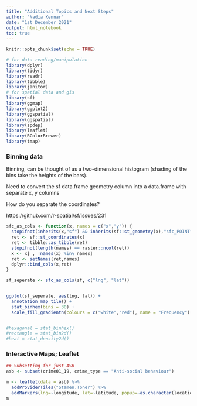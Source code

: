 ```yaml
---
title: "Additional Topics and Next Steps"
author: "Nadia Kennar"
date: "1st December 2021"
output: html_notebook
toc: true
---
```



```r
knitr::opts_chunk$set(echo = TRUE)

# for data reading/manipulation 
library(dplyr)
library(tidyr)
library(readr)
library(tibble)
library(janitor)
# for spatial data and gis
library(sf)
library(ggmap)
library(ggplot2)
library(ggspatial)
library(ggspatial)
library(spdep)
library(leaflet) 
library(RColorBrewer)
library(tmap)

```





### Binning data

Binning, can be thought of as a two-dimensional histogram (shading of the bins take the heights of the bars). 

Need to convert the sf data.frame geometry column into a data.frame with separate x, y columns 

How do you separate the coordinates? 

https://github.com/r-spatial/sf/issues/231 

```r
sfc_as_cols <- function(x, names = c("x","y")) {
  stopifnot(inherits(x,"sf") && inherits(sf::st_geometry(x),"sfc_POINT"))
  ret <- sf::st_coordinates(x)
  ret <- tibble::as_tibble(ret)
  stopifnot(length(names) == raster::ncol(ret))
  x <- x[ , !names(x) %in% names]
  ret <- setNames(ret,names)
  dplyr::bind_cols(x,ret)
}

sf_seperate <- sfc_as_cols(sf, c("lng", "lat")) 


ggplot(sf_seperate, aes(lng, lat)) +   
  annotation_map_tile() +
  stat_binhex(bins = 30) +                                           
  scale_fill_gradientn(colours = c("white","red"), name = "Frequency")   


#hexagonal = stat_binhex() 
#rectangle = stat_bin2d()
#heat = stat_density2d()  

```





### Interactive Maps; Leaflet

```r

## Subsetting for just ASB 
asb <- subset(crime01_19, crime_type == "Anti-social behaviour")

m <- leaflet(data = asb) %>%
  addProviderTiles("Stamen.Toner") %>% 
  addMarkers(lng=~longitude, lat=~latitude, popup=~as.character(location), label = ~as.character(location))
m

```








